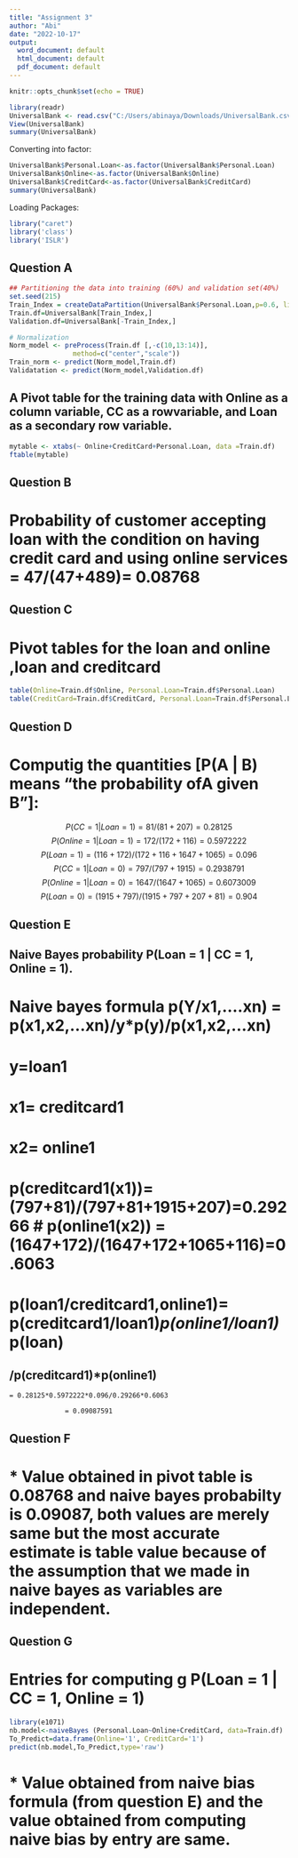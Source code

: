 ---
title: "Assignment 3"
author: "Abi"
date: "2022-10-17"
output:
  word_document: default
  html_document: default
  pdf_document: default
---

```{r setup, include=FALSE}
knitr::opts_chunk$set(echo = TRUE)
```

```{r}
library(readr)
UniversalBank <- read.csv("C:/Users/abinaya/Downloads/UniversalBank.csv")
View(UniversalBank)
summary(UniversalBank)
```
Converting into factor:
```{r}
UniversalBank$Personal.Loan<-as.factor(UniversalBank$Personal.Loan)
UniversalBank$Online<-as.factor(UniversalBank$Online)
UniversalBank$CreditCard<-as.factor(UniversalBank$CreditCard)
summary(UniversalBank)
```
Loading Packages:
```{r}
library("caret")
library('class')
library('ISLR')
```

## Question A

```{r}
## Partitioning the data into training (60%) and validation set(40%)
set.seed(215)
Train_Index = createDataPartition(UniversalBank$Personal.Loan,p=0.6, list=FALSE) 
Train.df=UniversalBank[Train_Index,]
Validation.df=UniversalBank[-Train_Index,]

# Normalization
Norm_model <- preProcess(Train.df [,-c(10,13:14)], 
                method=c("center","scale"))
Train_norm <- predict(Norm_model,Train.df)
Validatation <- predict(Norm_model,Validation.df)
```

## A Pivot table for the training data with Online as a column variable, CC as a rowvariable, and Loan as a secondary row variable.
```{r}
mytable <- xtabs(~ Online+CreditCard+Personal.Loan, data =Train.df)
ftable(mytable) 
```
## Question B

# Probability of customer accepting loan with the condition on having credit card and using online services = 47/(47+489)= 0.08768

## Question C

# Pivot tables for the loan and online ,loan and creditcard

```{r}
table(Online=Train.df$Online, Personal.Loan=Train.df$Personal.Loan)
table(CreditCard=Train.df$CreditCard, Personal.Loan=Train.df$Personal.Loan)
```

## Question D
# Computig the quantities [P(A | B) means “the probability ofA given B”]:
$$ P(CC = 1 | Loan = 1) = 81/(81+207) = 0.28125 $$
$$P(Online = 1 | Loan = 1)  = 172/(172+116) = 0.5972222$$
$$P(Loan = 1) = (116+172)/(172+116+1647+1065) = 0.096$$
$$P(CC = 1 | Loan = 0)  = 797/(797+1915) = 0.2938791$$
$$P(Online = 1 | Loan = 0)= 1647/(1647+1065) = 0.6073009$$
$$P(Loan = 0)= (1915+797)/(1915+797+207+81) = 0.904$$

## Question E

## Naive Bayes probability P(Loan = 1 | CC = 1, Online = 1).

# Naive bayes formula p(Y/x1,....xn) = p(x1,x2,...xn)/y*p(y)/p(x1,x2,...xn)
# y=loan1
# x1= creditcard1
# x2= online1
# p(creditcard1(x1))= (797+81)/(797+81+1915+207)=0.29266 # p(online1(x2)) = (1647+172)/(1647+172+1065+116)=0.6063
# p(loan1/creditcard1,online1)= p(creditcard1/loan1)*p(online1/loan1)*p(loan)
##                                /p(creditcard1)*p(online1)

    = 0.28125*0.5972222*0.096/0.29266*0.6063

                  = 0.09087591

## Question F

# * Value obtained in pivot table is 0.08768 and naive bayes probabilty is 0.09087, both values are merely same but the most accurate estimate is table value because of the assumption that we made in naive bayes as variables are independent.

## Question G

# Entries for computing g P(Loan = 1 | CC = 1, Online = 1)
```{r}
library(e1071)
nb.model<-naiveBayes (Personal.Loan~Online+CreditCard, data=Train.df)
To_Predict=data.frame(Online='1', CreditCard='1')
predict(nb.model,To_Predict,type='raw')
```

# * Value obtained from naive bias formula (from question E) and the value obtained from computing naive bias by entry are same.


